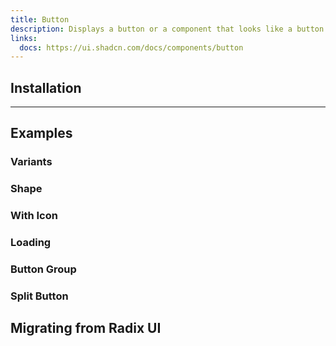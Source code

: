 ```yaml
---
title: Button
description: Displays a button or a component that looks like a button.
links:
  docs: https://ui.shadcn.com/docs/components/button
---
```


<ComponentPreview name="button-demo" />

## Installation

<CodeBlockCommand component="button" />

---

## Examples

### Variants

<ComponentPreview name="button-variants" />

### Shape

<ComponentPreview name="button-shape" />

### With Icon

<ComponentPreview name="button-with-icon" />

### Loading

<ComponentPreview name="button-loading" />

### Button Group

<ComponentPreview name="button-group" />

### Split Button

<ComponentPreview name="button-split" />

## Migrating from Radix UI

<Steps>
  <Step>
    <CommonMigrationsStepsInfo componentName="Button" />
  </Step>
</Steps>